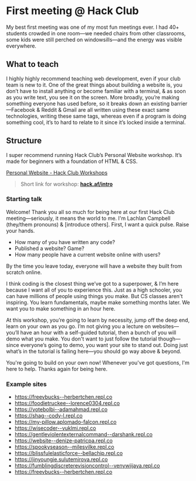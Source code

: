 
# First meeting @ Hack Club

My best first meeting was one of my most fun meetings ever. I had 40+ students crowded in one room—we needed chairs from other classrooms, some kids were still perched on windowsills—and the energy was visible everywhere.

## What to teach

I highly highly recommend teaching web development, even if your club team is new to it. One of the great things about building a website is, you don’t have to install anything or become familiar with a terminal, & as soon as you write text, you see it on the screen. More broadly, you’re making something everyone has used before, so it breaks down an existing barrier—Facebook & Reddit & Gmail are all written using these exact same technologies, writing these same tags, whereas even if a program is doing something cool, it’s to hard to relate to it since it’s locked inside a terminal.

## Structure

I super recommend running Hack Club’s Personal Website workshop. It’s made for beginners with a foundation of HTML & CSS.

[Personal Website - Hack Club Workshops](https://hack.af/intro)

> Short link for workshop: [**hack.af/intro**](https://hack.af/intro)

### Starting talk

Welcome! Thank you all so much for being here at our first Hack Club meeting—seriously, it means the world to me. I'm Lachlan Campbell (they/them pronouns) & [introduce others]. First, I want a quick pulse. Raise your hands.

- How many of you have written any code?
- Published a website? Game?
- How many people have a current website online with users?

By the time you leave today, everyone will have a website they built from scratch online.

I think coding is the closest thing we’ve got to a superpower, & I’m here because I want all of you to experience this. Just as a high schooler, you can have millions of people using things you make. But CS classes aren't inspiring. You learn fundamentals, maybe make something months later. We want you to make something in an hour here.

At this workshop, you’re going to learn by necessity, jump off the deep end, learn on your own as you go. I’m not giving you a lecture on websites—you’ll have an hour with a self-guided tutorial, then a bunch of you will demo what you make. You don't want to just follow the tutorial though—since everyone’s going to demo, you want your site to stand out. Doing just what’s in the tutorial is failing here—you should go way above & beyond.

You're going to build on your own now! Whenever you've got questions, l'm here to help. Thanks again for being here.

### Example sites

<List>

* https://freevbucks--herbertchen.repl.co
* https://foodietruckee--lorence0304.repl.co
* https://votebolbi--adamahmad.repl.co
* https://shag--cody-l.repl.co
* https://my-pillow.aplomado-falcon.repl.co
* https://wisecoder--vuklmi.repl.co
* https://gentleviolentexternalcommand--darshank.repl.co
* https://website--denize-patricpa.repl.co
* https://spookyseason--milesvilke.repl.co
* https://blissfulelasticforce--bellachip.repl.co
* https://jinyoungie.sulutemirova.repl.co
* https://fumblingdiscreterevisioncontrol--venywiijaya.repl.co
* https://freevbucks--herbertchen.repl.co

</List>
